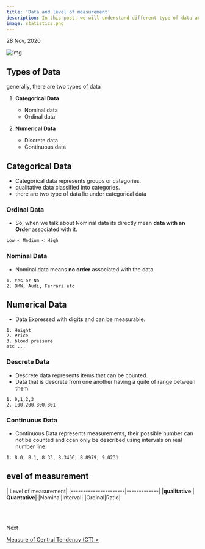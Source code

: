 ```yaml
---
title: 'Data and level of measurement'
description: In this post, we will understand different type of data and the level of measurement
image: statistics.png
---
```


28 Nov, 2020

![img](https://i.imgur.com/rZYxPff.png)

## Types of Data

generally, there are two types of data 

1. **Categorical Data**
    - Nominal data
    - Ordinal data

2. **Numerical Data**
    - Discrete data
    - Continuous data

## Categorical Data

- Categorical data represents groups or categories.
- qualitative data classified into categories.
- there are two type of data lie under categorical data

### Ordinal Data

- So, when we talk about Nominal data its directly mean **data with an Order** associated with it.

```
Low < Medium < High
```

### Nominal Data

- Nominal data means **no order** associated with the data.
```
1. Yes or No
2. BMW, Audi, Ferrari etc
```

## Numerical Data

- Data Expressed with **digits** and can be measurable.

```
1. Height
2. Price
3. blood pressure
etc ...
```

### Descrete Data
- Descrete data represents items that can be counted.
- Data that is descrete from one another having a quite of range between them.

```
1. 0,1,2,3
2. 100,200,300,301
```

### Continuous Data

- Continuous Data represents measurements; their possible number can not be counted and ccan only be described using intervals on real number line.

```
1. 8.0, 8.1, 8.33, 8.3456, 8.8979, 9.0231
```


## evel of measurement

| Level of measurement|
|----------------------|-------------|
|**qualitative** | **Quantative**|
|Nominal|Interval|
|Ordinal|Ratio|

<br />
<br />

Next

[Measure of Central Tendency (CT) >](/notes/stats/measure-of-central-tendency)  




